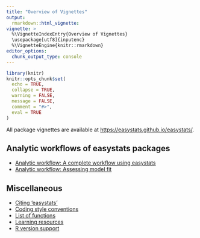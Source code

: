 ---
title: "Overview of Vignettes"
output:
  rmarkdown::html_vignette:
vignette: >
  %\VignetteIndexEntry{Overview of Vignettes}
  \usepackage[utf8]{inputenc}
  %\VignetteEngine{knitr::rmarkdown}
editor_options:
  chunk_output_type: console
---

```{r message=FALSE, warning=FALSE, include=FALSE}
library(knitr)
knitr::opts_chunk$set(
  echo = TRUE,
  collapse = TRUE,
  warning = FALSE,
  message = FALSE,
  comment = "#>",
  eval = TRUE
)
```

All package vignettes are available at [https://easystats.github.io/easystats/](https://easystats.github.io/easystats/).

## Analytic workflows of easystats packages

* [Analytic workflow: A complete workflow using easystats](https://easystats.github.io/easystats/articles/workflow_easystats.html)
* [Analytic workflow: Assessing model fit](https://easystats.github.io/easystats/articles/workflow_performance.html)

## Miscellaneous

* [Citing 'easystats'](https://easystats.github.io/easystats/articles/citation.html)
* [Coding style conventions](https://easystats.github.io/easystats/articles/conventions.html)
* [List of functions](https://easystats.github.io/easystats/articles/list_of_functions.html)
* [Learning resources](https://easystats.github.io/easystats/articles/resources.html)
* [R version support](https://easystats.github.io/easystats/articles/version_policy.html)
